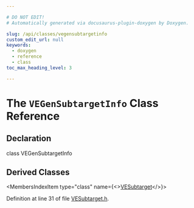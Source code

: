 ```yaml
---

# DO NOT EDIT!
# Automatically generated via docusaurus-plugin-doxygen by Doxygen.

slug: /api/classes/vegensubtargetinfo
custom_edit_url: null
keywords:
  - doxygen
  - reference
  - class
toc_max_heading_level: 3

---
```





# The `VEGenSubtargetInfo` Class Reference

<DoxygenPage pluginConfig={pluginConfig}>



## Declaration

<CodeBlock>class VEGenSubtargetInfo</CodeBlock>

## Derived Classes

<MembersIndex>

<MembersIndexItem
  type="class"
  name={<><a href="/docs/api/classes/llvm/vesubtarget">VESubtarget</a></>}>
</MembersIndexItem>

</MembersIndex>


Definition at line 31 of file <a href="/docs/api/files/lib/lib/target/lib/target/ve/vesubtarget-h">VESubtarget.h</a>.

</DoxygenPage>
